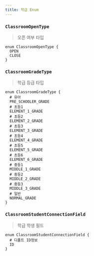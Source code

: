 ```yaml
---
title: 학급 Enum
---
```



### `ClassroomOpenType`
> 오픈 여부 타입

```js:title=ClassroomOpenType
enum ClassroomOpenType {
  OPEN
  CLOSE
}
````

### `ClassroomGradeType`
> 학급 등급 타입

```js:title=ClassroomGradeType
enum ClassroomGradeType {
  # 유아
  PRE_SCHOOLER_GRADE
  # 초등1
  ELEMENT_1_GRADE
  # 초등2
  ELEMENT_2_GRADE
  # 초등3
  ELEMENT_3_GRADE
  # 초등4
  ELEMENT_4_GRADE
  # 초등5
  ELEMENT_5_GRADE
  # 초등6
  ELEMENT_6_GRADE
  # 중등1
  MIDDLE_1_GRADE
  # 중등2
  MIDDLE_2_GRADE
  # 중등3
  MIDDLE_3_GRADE
  # 일반
  NORMAL_GRADE
}
````


### `ClassroomStudentConnectionField`
> 학급 학생 필드

```js:title=ClassroomStudentConnectionField
enum ClassroomStudentConnectionField {
  # 디폴트 ID정보 
  ID
}
```